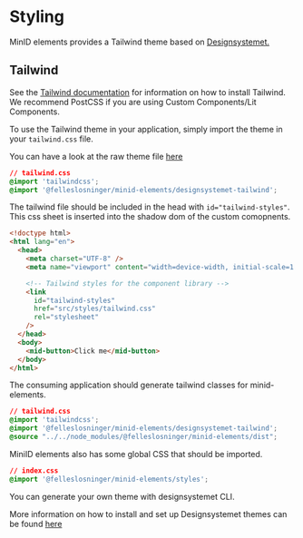 
<Meta title="Styling/Setup" />

# Styling

MinID elements provides a Tailwind theme based on [Designsystemet.](https://www.designsystemet.no/)

## Tailwind

See the [Tailwind documentation](https://tailwindcss.com/docs/installation) for information
on how to install Tailwind. We recommend PostCSS if you are using Custom Components/Lit Components.

To use the Tailwind theme in your application, simply import the theme in your `tailwind.css` file.

You can have a look at the raw theme file [here](https://github.com/felleslosninger/minid-web-components/blob/main/src/public/designsystemet-tailwind.css)

```css
// tailwind.css
@import 'tailwindcss';
@import '@felleslosninger/minid-elements/designsystemet-tailwind';
```

The tailwind file should be included in the head with `id="tailwind-styles"`. This css sheet is inserted into the shadow dom of the custom comopnents.

```html
<!doctype html>
<html lang="en">
  <head>
    <meta charset="UTF-8" />
    <meta name="viewport" content="width=device-width, initial-scale=1.0" />

    <!-- Tailwind styles for the component library -->
    <link
      id="tailwind-styles"
      href="src/styles/tailwind.css"
      rel="stylesheet"
    />
  </head>
  <body>
    <mid-button>Click me</mid-button>
  </body>
</html>
```

The consuming application should generate tailwind classes for minid-elements.

```css
// tailwind.css
@import 'tailwindcss';
@import '@felleslosninger/minid-elements/designsystemet-tailwind';
@source "../../node_modules/@felleslosninger/minid-elements/dist";
```

MiniID elements also has some global CSS that should be imported.

```css
// index.css
@import '@felleslosninger/minid-elements/styles';

```

You can generate your own theme with designsystemet CLI.

More information on how to
install and set up Designsystemet themes can be found [here](https://github.com/digdir/designsystemet)
